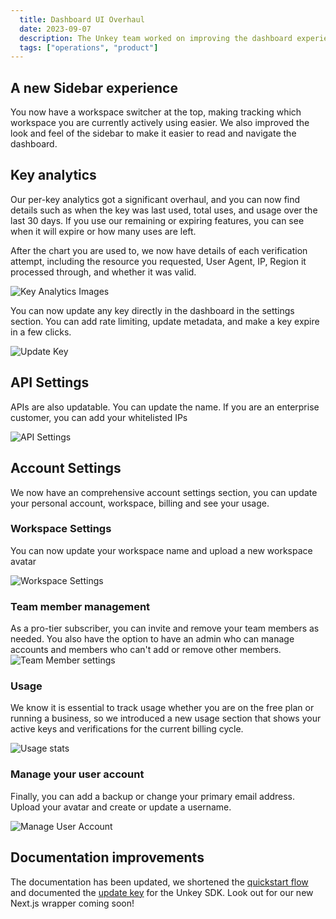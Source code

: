 ```yaml
---
  title: Dashboard UI Overhaul
  date: 2023-09-07
  description: The Unkey team worked on improving the dashboard experience. We want your first impression of Unkey to be as good as the experience when using our API.
  tags: ["operations", "product"]
---
```



## A new Sidebar experience

You now have a workspace switcher at the top, making tracking which workspace you are currently actively using easier. We also improved the look and feel of the sidebar to make it easier to read and navigate the dashboard.

## Key analytics

Our per-key analytics got a significant overhaul, and you can now find details such as when the key was last used, total uses, and usage over the last 30 days. If you use our remaining or expiring features, you can see when it will expire or how many uses are left.

After the chart you are used to, we now have details of each verification attempt, including the resource you requested, User Agent, IP, Region it processed through, and whether it was valid.

![Key Analytics Images](/images/changelog/sept-8/key-analytics.png)

You can now update any key directly in the dashboard in the settings section. You can add rate limiting, update metadata, and make a key expire in a few clicks.

![Update Key](/images/changelog/sept-8/key-settings.png)

## API Settings

APIs are also updatable. You can update the name. If you are an enterprise customer, you can add your whitelisted IPs

![API Settings](/images/changelog/sept-8/api-settings.png)

## Account Settings

We now have an comprehensive account settings section, you can update your personal account, workspace, billing and see your usage.

### Workspace Settings

You can now update your workspace name and upload a new workspace avatar

![Workspace Settings](/images/changelog/sept-8/workspace-settings.png)

### Team member management

As a pro-tier subscriber, you can invite and remove your team members as needed. You also have the option to have an admin who can manage accounts and members who can't add or remove other members.
![Team Member settings](/images/changelog/sept-8/workspace-setting.png)

### Usage

We know it is essential to track usage whether you are on the free plan or running a business, so we introduced a new usage section that shows your active keys and verifications for the current billing cycle.

![Usage stats](/images/changelog/sept-8/usage.png)

### Manage your user account

Finally, you can add a backup or change your primary email address. Upload your avatar and create or update a username.

![Manage User Account](/images/changelog/sept-8/user-account.png)

## Documentation improvements

The documentation has been updated, we shortened the [quickstart flow](https://unkey.dev/docs/quickstart) and documented the [update key](https://unkey.dev/docs/libraries/js/keys/update) for the Unkey SDK. Look out for our new Next.js wrapper coming soon!

